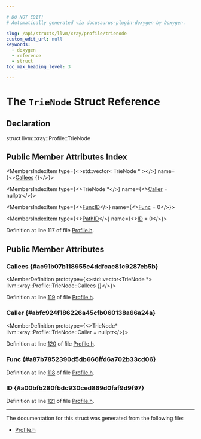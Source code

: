 ```yaml
---

# DO NOT EDIT!
# Automatically generated via docusaurus-plugin-doxygen by Doxygen.

slug: /api/structs/llvm/xray/profile/trienode
custom_edit_url: null
keywords:
  - doxygen
  - reference
  - struct
toc_max_heading_level: 3

---
```





# The `TrieNode` Struct Reference

<DoxygenPage pluginConfig={pluginConfig}>



## Declaration

<CodeBlock>struct llvm::xray::Profile::TrieNode</CodeBlock>

## Public Member Attributes Index

<MembersIndex>

<MembersIndexItem
  type={<>std::vector&lt; TrieNode &#42; &gt;</>}
  name={<><a href="#ac91b07b118955e4ddfcae81c9287eb5b">Callees</a> &#123;&#125;</>}>
</MembersIndexItem>

<MembersIndexItem
  type={<>TrieNode &#42;</>}
  name={<><a href="#abfc924f186226a45cfb060138a66a24a">Caller</a> = nullptr</>}>
</MembersIndexItem>

<MembersIndexItem
  type={<><a href="/docs/api/classes/llvm/xray/profile/#ad2b6bb82d2aa4a6c3064d4bc664e9053">FuncID</a></>}
  name={<><a href="#a87b7852390d5db666ffd6a702b33cd06">Func</a> = 0</>}>
</MembersIndexItem>

<MembersIndexItem
  type={<><a href="/docs/api/classes/llvm/xray/profile/#a61b53a1aaef1301a6bbd70c880789c0d">PathID</a></>}
  name={<><a href="#a00bfb280fbdc930ced869d0faf9d9f97">ID</a> = 0</>}>
</MembersIndexItem>

</MembersIndex>


Definition at line 117 of file <a href="/docs/api/files/include/include/llvm/include/llvm/xray/profile-h">Profile.h</a>.

<SectionDefinition>

## Public Member Attributes

### Callees {#ac91b07b118955e4ddfcae81c9287eb5b}

<MemberDefinition
  prototype={<>std::vector&lt;TrieNode &#42;&gt; llvm::xray::Profile::TrieNode::Callees &#123;&#125;</>}>

Definition at line <a href="/docs/api/files/include/include/llvm/include/llvm/xray/profile-h/#l00119">119</a> of file <a href="/docs/api/files/include/include/llvm/include/llvm/xray/profile-h">Profile.h</a>.
</MemberDefinition>

### Caller {#abfc924f186226a45cfb060138a66a24a}

<MemberDefinition
  prototype={<>TrieNode&#42; llvm::xray::Profile::TrieNode::Caller = nullptr</>}>

Definition at line <a href="/docs/api/files/include/include/llvm/include/llvm/xray/profile-h/#l00120">120</a> of file <a href="/docs/api/files/include/include/llvm/include/llvm/xray/profile-h">Profile.h</a>.
</MemberDefinition>

### Func {#a87b7852390d5db666ffd6a702b33cd06}

<MemberDefinition
  prototype="FuncID llvm::xray::Profile::TrieNode::Func = 0">

Definition at line <a href="/docs/api/files/include/include/llvm/include/llvm/xray/profile-h/#l00118">118</a> of file <a href="/docs/api/files/include/include/llvm/include/llvm/xray/profile-h">Profile.h</a>.
</MemberDefinition>

### ID {#a00bfb280fbdc930ced869d0faf9d9f97}

<MemberDefinition
  prototype="PathID llvm::xray::Profile::TrieNode::ID = 0">

Definition at line <a href="/docs/api/files/include/include/llvm/include/llvm/xray/profile-h/#l00121">121</a> of file <a href="/docs/api/files/include/include/llvm/include/llvm/xray/profile-h">Profile.h</a>.
</MemberDefinition>

</SectionDefinition>

<hr/>

The documentation for this struct was generated from the following file:

<ul>
<li><a href="/docs/api/files/include/include/llvm/include/llvm/xray/profile-h">Profile.h</a></li>
</ul>

</DoxygenPage>
